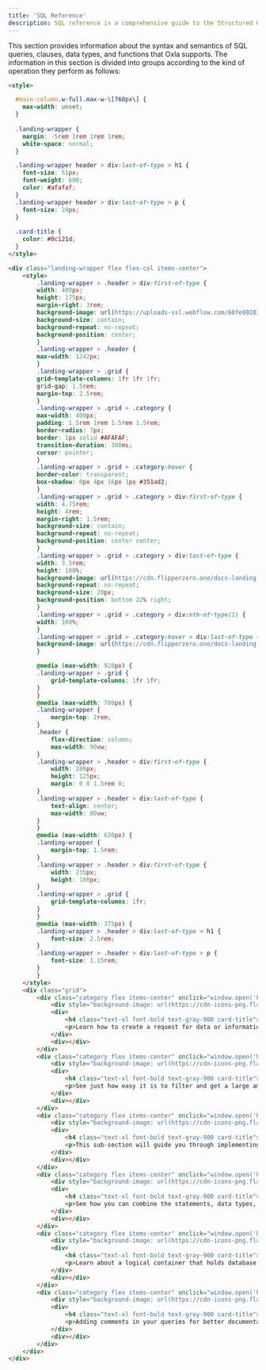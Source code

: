 ```yaml
---
title: 'SQL Reference'
description: SQL reference is a comprehensive guide to the Structured Query Language used to manage and manipulate relational databases, providing detailed information.
---
```


This section provides information about the syntax and semantics of SQL queries, clauses, data types, and functions that Oxla supports. The information in this section is divided into groups according to the kind of operation they perform as follows:

```html
<style>

  #main-column.w-full.max-w-\[760px\] {
    max-width: unset;
  }
  
  .landing-wrapper {
    margin: -5rem 1rem 1rem 1rem;
    white-space: normal;
  }

  .landing-wrapper header > div:last-of-type > h1 {
    font-size: 51px;
    font-weight: 600;
    color: #afafaf;
  }
  .landing-wrapper header > div:last-of-type > p {
    font-size: 24px;
  }
  
  .card-title {
    color: #0c121d;
  }
</style>

<div class="landing-wrapper flex flex-col items-center">
    <style>
        .landing-wrapper > .header > div:first-of-type {
        width: 400px;
        height: 175px;
        margin-right: 3rem;
        background-image: url(https://uploads-ssl.webflow.com/60fe80283b1f1bb3b054edc8/60fe84c1c8933226b00487a0_logo.svg);
        background-size: contain;
        background-repeat: no-repeat;
        background-position: center;
        }
        .landing-wrapper > .header {
        max-width: 1242px;
        }
        .landing-wrapper > .grid {
        grid-template-columns: 1fr 1fr 1fr;
        grid-gap: 1.5rem;
        margin-top: 2.5rem;
        }
        .landing-wrapper > .grid > .category {
        max-width: 400px;
        padding: 1.5rem 1rem 1.5rem 1.5rem;
        border-radius: 7px;
        border: 1px solid #AFAFAF;
        transition-duration: 300ms;
        cursor: pointer;
        }
        .landing-wrapper > .grid > .category:hover {
        border-color: transparent;
        box-shadow: 0px 4px 16px 1px #351ad2;
        }
        .landing-wrapper > .grid > .category > div:first-of-type {
        width: 4.75rem;
        height: 4rem;
        margin-right: 1.5rem;
        background-size: contain;
        background-repeat: no-repeat;
        background-position: center center;
        }
        .landing-wrapper > .grid > .category > div:last-of-type {
        width: 3.5rem;
        height: 100%;
        background-image: url(https://cdn.flipperzero.one/docs-landing-chevron-down.png);
        background-repeat: no-repeat;
        background-size: 20px;
        background-position: bottom 22% right;
        }
        .landing-wrapper > .grid > .category > div:nth-of-type(2) {
        width: 100%;
        }
        .landing-wrapper > .grid > .category:hover > div:last-of-type {
        background-image: url(https://cdn.flipperzero.one/docs-landing-chevron-down-black.png);
        }

        @media (max-width: 920px) {
        .landing-wrapper > .grid {
            grid-template-columns: 1fr 1fr;
        }
        }
        @media (max-width: 780px) {
        .landing-wrapper {
            margin-top: 2rem;
        }
        .header {
            flex-direction: column;
            max-width: 90vw;
        }
        .landing-wrapper > .header > div:first-of-type {
            width: 280px;
            height: 125px;
            margin: 0 0 1.5rem 0;
        }
        .landing-wrapper > .header > div:last-of-type {
            text-align: center;
            max-width: 80vw;
        }
        }
        @media (max-width: 620px) {
        .landing-wrapper {
            margin-top: 1.5rem;
        }
        .landing-wrapper > .header > div:first-of-type {
            width: 235px;
            height: 100px;
        }
        .landing-wrapper > .grid {
            grid-template-columns: 1fr;
        }
        }
        @media (max-width: 375px) {
        .landing-wrapper > .header > div:last-of-type > h1 {
            font-size: 2.5rem;
        }
        .landing-wrapper > .header > div:last-of-type > p {
            font-size: 1.15rem;
        }
        }
    </style>
    <div class="grid">
        <div class="category flex items-center" onclick="window.open('https://docs.oxla.com/sql-statements', 'this')">
            <div style="background-image: url(https://cdn-icons-png.flaticon.com/512/8309/8309203.png);"></div>
            <div>
                <h4 class="text-xl font-bold text-gray-900 card-title">SQL Statements</h4>
                <p>Learn how to create a request for data or information from one or more database tables using our supported statements.</p>
            </div>
            <div></div>
        </div>
        <div class="category flex items-center" onclick="window.open('https://docs.oxla.com/sql-clauses', 'this')">
            <div style="background-image: url(https://cdn-icons-png.flaticon.com/512/2326/2326877.png);"></div>
            <div>
                <h4 class="text-xl font-bold text-gray-900 card-title">SQL Clauses</h4>
                <p>See just how easy it is to filter and get a large amount of data using a query that lets you filter or customize how you want your data to be returned to you.</p>
            </div>
            <div></div>
        </div>
        <div class="category flex items-center" onclick="window.open('https://docs.oxla.com/sql-data-types', 'this')">
            <div style="background-image: url(https://cdn-icons-png.flaticon.com/512/7771/7771738.png);"></div>
            <div>
                <h4 class="text-xl font-bold text-gray-900 card-title">SQL Data Types</h4>
                <p>This sub-section will guide you through implementing our supported data types to run your operations, such as string, timestamp, numeric, and many more…💨</p>
            </div>
            <div></div>
        </div>
        <div class="category flex items-center" onclick="window.open('https://docs.oxla.com/sql-functions', 'this')">
            <div style="background-image: url(https://cdn-icons-png.flaticon.com/512/3891/3891639.png);"></div>
            <div>
                <h4 class="text-xl font-bold text-gray-900 card-title">SQL Functions</h4>
                <p>See how you can combine the statements, data types, and other references into specific functions for particular tasks.</p>
            </div>
            <div></div>
        </div>
        <div class="category flex items-center" onclick="window.open('https://docs.oxla.com/schema', 'this')">
            <div style="background-image: url(https://cdn-icons-png.flaticon.com/512/9118/9118882.png);"></div>
            <div>
                <h4 class="text-xl font-bold text-gray-900 card-title">Schema</h4>
                <p>Learn about a logical container that holds database objects and relationships of data in a database.</p>
            </div>
            <div></div>
        </div>
        <div class="category flex items-center" onclick="window.open('https://docs.oxla.com/sql-functions', 'this')">
            <div style="background-image: url(https://cdn-icons-png.flaticon.com/512/2593/2593463.png);"></div>
            <div>
                <h4 class="text-xl font-bold text-gray-900 card-title">Comment Support</h4>
                <p>Adding comments in your queries for better documentation and collaboration.</p>
            </div>
            <div></div>
        </div>
    </div>
</div>

```



